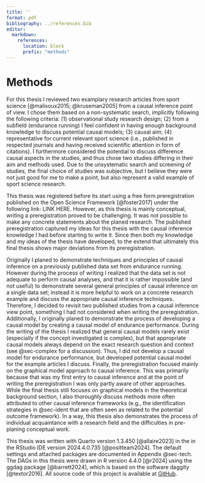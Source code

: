 ```yaml
---
title: ''
format: pdf
bibliography: ../references.bib
editor:
  markdown:
    references: 
      location: block
      prefix: "methods"
---
```


# Methods

For this thesis I reviewed two examplary research articles from sport science [@malisoux2015; @kruseman2005] from a causal inference point of view. I chose them based on a non-systematic search, implicitly following the following criteria: (1) observational study research design; (2) from a subfield (endurance running) I feel confident in having enough background knowledge to discuss potential causal models; (3) causal aim; (4) representative for current relevant sport science (i.e., published in respected journals and having received scientific attention in form of citations). I furthermore considered the potential to discuss difference causal aspects in the studies, and thus chose two studies differing in their aim and methods used. Due to the unsystematic search and screening of studies, the final choice of studies was subjective, but I believe they were not just good for me to make a point, but also represent a valid example of sport science research.

This thesis was registered before its start using a free form preregistration published on the Open Science Framework [@foster2017] under the following link: LINK HERE. However, as this thesis is mainly conceptual, writing a preregistration proved to be challenging. It was not possible to make any concrete statements about the planed research. The published preregistration captured my ideas for this thesis with the causal inference knowledge I had before starting to write it. Since then both my knowledge and my ideas of the thesis have developed, to the extend that ultimately this final thesis shows major deviations from its preregistration.

Originally I planed to demonstrate techniques and principles of causal inference on a previously published data set from endurance running. However during the process of writing I realized that the data set is not adequate to perform causal analyses, and that it is rather impossible (and not useful) to demonstrate several general principles of causal inference on a single data set; instead it is more helpful to work on a concrete research example and discuss the appropriate causal inference techniques. Therefore, I decided to revisit two published studies from a causal inference view point, something I had not considered when writing the preregistration. Additionally, I originally planed to demonstrate the process of developing a causal model by creating a causal model of endurance performance. During the writing of the thesis I realized that general causal models rarely exist (especially if the concept investigated is complex), but that appropriate causal models always depend on the exact research question and context (see @sec-complex for a discussion). Thus, I did not develop a causal model for endurance performance, but developed potential causal model for the example articles I discuss. Finally, the preregistration focused mainly on the graphical model approach to causal inference. This was primarily because that was my first entry to causal inference and at the point of writing the preregistration I was only partly aware of other approaches. While the final thesis still focuses on graphical models in the theoretical background section, I also thoroughly discuss methods more often attributed to other causal inference frameworks (e.g., the identification strategies in @sec-ident that are often seen as related to the potential outcome framework). In a way, this thesis also demonstrates the process of individual acquaintance with a research field and the difficulties in pre-planing conceptual work.

This thesis was written with Quarto version 1.3.450 [@allaire2023] in the in the RStudio IDE version 2024.4.0.735 [@positteam2024]. The default settings and attached packages are documented in Appendix @sec-tech. The DAGs in this thesis were drawn in R version 4.4.0 [@r2024] using the ggdag package [@barrett2024], which is based on the software daggity [@textor2016]. All source code of this project is available at [GitHub](https://github.com/smnnlt/causal-inference-sport).
